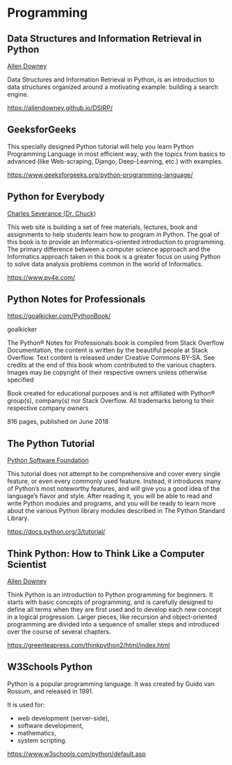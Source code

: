 # Programming

## Data Structures and Information Retrieval in Python

[Allen Downey](https://www.allendowney.com/)

Data Structures and Information Retrieval in Python, is an introduction to data structures organized around a motivating example: building a search engine.

<https://allendowney.github.io/DSIRP/>

## GeeksforGeeks

This specially designed Python tutorial will help you learn Python Programming Language in most efficient way, with the topics from basics to advanced (like Web-scraping, Django, Deep-Learning, etc.) with examples.

<https://www.geeksforgeeks.org/python-programming-language/>

## Python for Everybody

[Charles Severance (Dr. Chuck)](https://www.dr-chuck.com/)

This web site is building a set of free materials, lectures, book and assignments to help students learn how to program in Python.
The goal of this book is to provide an Informatics-oriented introduction to programming. The primary difference between a computer science approach and the Informatics approach taken in this book is a greater focus on using Python to solve data analysis problems common in the world of Informatics. 

<https://www.py4e.com/>

## Python Notes for Professionals

<https://goalkicker.com/PythonBook/>

goalkicker

The Python® Notes for Professionals book is compiled from Stack Overflow Documentation, the content is written by the beautiful people at Stack Overflow. Text content is released under Creative Commons BY-SA. See credits at the end of this book whom contributed to the various chapters. Images may be copyright of their respective owners unless otherwise specified

Book created for educational purposes and is not affiliated with Python® group(s), company(s) nor Stack Overflow. All trademarks belong to their respective company owners

816 pages, published on June 2018


## The Python Tutorial

[Python Software Foundation](https://www.python.org/psf/)

This tutorial does not attempt to be comprehensive and cover every single feature, or even every commonly used feature. Instead, it introduces many of Python’s most noteworthy features, and will give you a good idea of the language’s flavor and style. After reading it, you will be able to read and write Python modules and programs, and you will be ready to learn more about the various Python library modules described in The Python Standard Library.

<https://docs.python.org/3/tutorial/>


## Think Python: How to Think Like a Computer Scientist

[Allen Downey](https://www.allendowney.com/)

Think Python is an introduction to Python programming for beginners. It starts with basic concepts of programming, and is carefully designed to define all terms when they are first used and to develop each new concept in a logical progression. Larger pieces, like recursion and object-oriented programming are divided into a sequence of smaller steps and introduced over the course of several chapters.

<https://greenteapress.com/thinkpython2/html/index.html>

## W3Schools Python

Python is a popular programming language. It was created by Guido van Rossum, and released in 1991.

It is used for:

- web development (server-side),
- software development,
- mathematics,
- system scripting.


<https://www.w3schools.com/python/default.asp>
